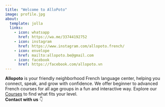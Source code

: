 ```yaml
---
title: "Welcome to AlloPoto"
image: profile.jpg
about:
  template: jolla
  links:
    - icon: whatsapp
      href: https://wa.me/33744192752
    - icon: instagram
      href: https://www.instagram.com/allopoto.french/
    - icon: envelope
      href: mailto:allopoto.be@gmail.com
    - icon: facebook
      href: https://facebook.com/allopoto.vn
---
```


**Allopoto** is your friendly neighborhood French language center, helping you connect, speak, and grow with confidence. We offer beginner to advanced French courses for all age groups in a fun and interactive way. Explore our [Courses](courses.qmd) to find what fits your level.\
**Contact with us** 👇
